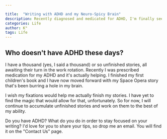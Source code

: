 ```yaml
---

title:  "Writing with ADHD and my Neuro-Spicy Brain"
description: Recently diagnosed and medicated for ADHD, I'm finally seeing progress in my writing journey. Though I'm sitting on about a thousand unfinished stories (no exaggeration!), I've managed to complete my first children's book and am making headway on a Space Opera that's been demanding attention. While my ADHD fixations haven't quite cracked the code for consistently finishing projects, I'm learning to work with my brain rather than against it. I'm always eager to hear how other writers with ADHD manage their creative process.
categories: Life
author: K°
tags: Life
---
```


## Who doesn't have ADHD these days?
I have a thousand (yes, I said a thousand) or so unfinished stories, all awaiting their turn in the work rotation. Recently I was prescribed medication for my ADHD and it's actually helping. I finished my first children's book and I have now moved forward with my Space Opera story that's been burring a hole in my brain.

I wish my fixations would help me actually finish my stories. I have yet to find the magic that would allow for that, unfortunately. So for now, I will continue to accumulate unfinished stories and work on them to the best of my ability.

Do you have ADHD? What do you do in order to stay focused on your writing? I'd love for you to share your tips, so drop me an email. You will find it on the "Contact Us" page.

